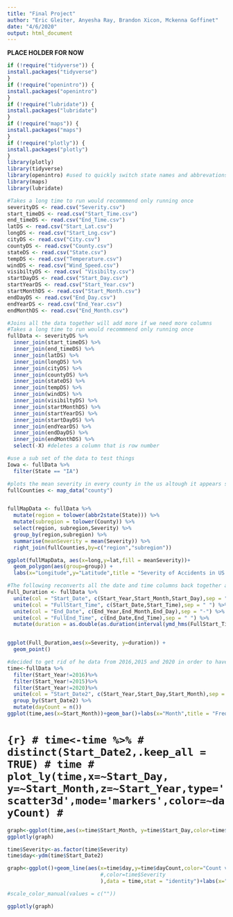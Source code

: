 ```yaml
---
title: "Final Project"
author: "Eric Gleiter, Anyesha Ray, Brandon Xicon, Mckenna Goffinet"
date: "4/6/2020"
output: html_document
---
```


**PLACE HOLDER FOR NOW**
```r
if (!require("tidyverse")) {
install.packages("tidyverse")
}
if (!require("openintro")) {
install.packages("openintro")
}
if (!require("lubridate")) {
install.packages("lubridate")
}
if (!require("maps")) {
install.packages("maps")
}
if (!require("plotly")) {
install.packages("plotly")
}
library(plotly)
library(tidyverse)
library(openintro) #used to quickly switch state names and abbrevations
library(maps)
library(lubridate)
```


```r
#Takes a long time to run would recommmend only running once  
severityDS <- read.csv("Severity.csv")
start_timeDS <- read.csv("Start_Time.csv")
end_timeDS <- read.csv("End_Time.csv")
latDS <- read.csv("Start_Lat.csv")
longDS <- read.csv("Start_Lng.csv")
cityDS <- read.csv("City.csv")
countyDS <- read.csv("County.csv")
stateDS <- read.csv("State.csv")
tempDS <- read.csv("Temperature.csv")
windDS <- read.csv("Wind_Speed.csv")
visibiltyDS <- read.csv( "Visibilty.csv")
startDayDS <- read.csv("Start_Day.csv")
startYearDS <- read.csv("Start_Year.csv")
startMonthDS <- read.csv("Start_Month.csv")
endDayDS <- read.csv("End_Day.csv")
endYearDS <- read.csv("End_Year.csv")
endMonthDS <- read.csv("End_Month.csv")
```

```r
#Joins all the data together will add more if we need more columns
#Takes a long time to run would recommmend only running once  
fullData <- severityDS %>%
  inner_join(start_timeDS) %>%
  inner_join(end_timeDS) %>%
  inner_join(latDS) %>%
  inner_join(longDS) %>%
  inner_join(cityDS) %>%
  inner_join(countyDS) %>%
  inner_join(stateDS) %>%
  inner_join(tempDS) %>%
  inner_join(windDS) %>%
  inner_join(visibiltyDS) %>%
  inner_join(startMonthDS) %>%
  inner_join(startYearDS) %>%
  inner_join(startDayDS) %>%
  inner_join(endYearDS) %>%
  inner_join(endDayDS) %>%
  inner_join(endMonthDS) %>%
  select(-X) #deletes a column that is row number
```

```r
#use a sub set of the data to test things
Iowa <- fullData %>%
  filter(State == "IA")
```


```r
#plots the mean severity in every county in the us altough it appears some counites are missing
fullCounties <- map_data("county")


fullMapData <- fullData %>% 
  mutate(region = tolower(abbr2state(State))) %>%
  mutate(subregion = tolower(County)) %>%
  select(region, subregion,Severity) %>%
  group_by(region,subregion) %>%
  summarise(meanSeverity = mean(Severity)) %>%
  right_join(fullCounties,by=c("region","subregion"))

ggplot(fullMapData, aes(x=long,y=lat,fill = meanSeverity))+
  geom_polygon(aes(group=group)) +
  labs(x="Longitude",y="Latitude",title = "Severity of Accidents in US by County")

```

```r
#The following reconverts all the date and time columns back together and get a numeric duration for the accident
Full_Duration <- fullData %>%
  unite(col = "Start_Date", c(Start_Year,Start_Month,Start_Day),sep = "-") %>%
  unite(col = "FullStart_Time", c(Start_Date,Start_Time),sep = " ") %>%
  unite(col = "End_Date", c(End_Year,End_Month,End_Day),sep = "-") %>%
  unite(col = "FullEnd_Time", c(End_Date,End_Time),sep = " ") %>%
  mutate(duration = as.double(as.duration(interval(ymd_hms(FullStart_Time),ymd_hms(FullEnd_Time))))) #num of seconds of the accident


ggplot(Full_Duration,aes(x=Severity, y=duration)) +
  geom_point()

```


```r
#decided to get rid of he data from 2016,2015 and 2020 in order to have data that includes full years as before the 2016 data starts in february which means january will be underrepresented
time<-fullData %>%
  filter(Start_Year!=2016)%>%
  filter(Start_Year!=2015)%>%
  filter(Start_Year!=2020)%>%
  unite(col = "Start_Date2", c(Start_Year,Start_Day,Start_Month),sep = "-",remove=FALSE)%>%
  group_by(Start_Date2) %>%
  mutate(dayCount = n())
ggplot(time,aes(x=Start_Month))+geom_bar()+labs(x="Month",title = "Frequency of accidents by month")+ scale_x_continuous(name = " ", breaks = c(1,2,3,4,5,6,7,8,9,10,11,12))
```


# ```{r}
# time<-time %>%
#   distinct(Start_Date2,.keep_all = TRUE)
# time
# plot_ly(time,x=~Start_Day, y=~Start_Month,z=~Start_Year,type='scatter3d',mode='markers',color=~dayCount)
# ```


```r
graph<-ggplot(time,aes(x=time$Start_Month, y=time$Start_Day,color=time$dayCount))+facet_wrap(time$Start_Year)+geom_point()+ scale_x_continuous(name = " ", breaks = c(1,2,3,4,5,6,7,8,9,10,11,12))+labs(x="Month",y="Day",color="Count")+ scale_colour_gradientn(colours = terrain.colors(10))
ggplotly(graph)
```

```r

time$Severity<-as.factor(time$Severity)
time$day<-ydm(time$Start_Date2)

```

```r
graph<-ggplot()+geom_line(aes(x=time$day,y=time$dayCount,color="Count vs Day"
                              #,color=time$Severity
                              ),data = time,stat = "identity")+labs(x="Month",y="Count")+geom_smooth()#+

#scale_color_manual(values = c(""))

ggplotly(graph)
```